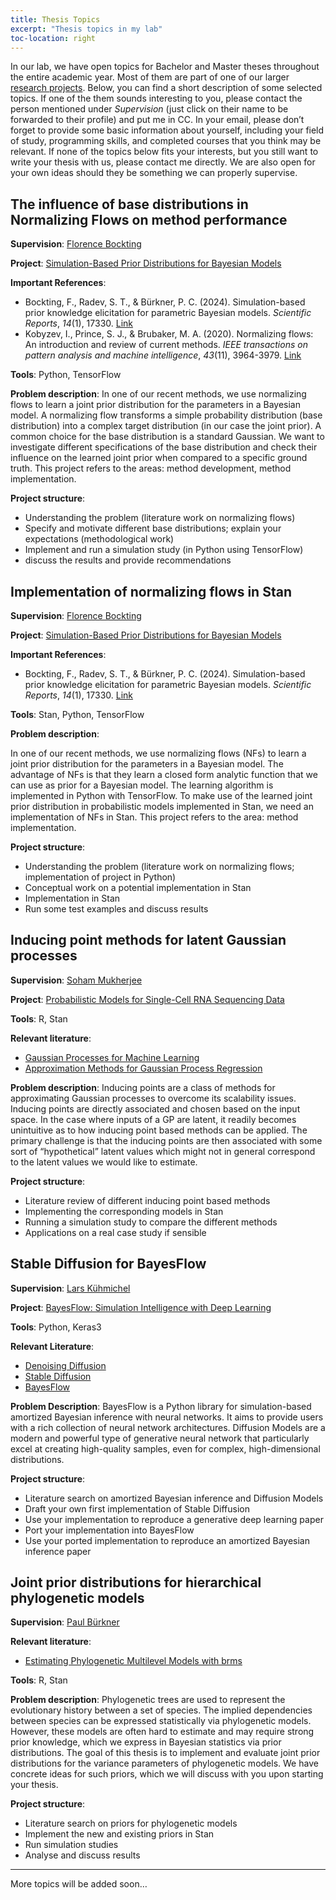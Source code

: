 ```yaml
---
title: Thesis Topics
excerpt: "Thesis topics in my lab"
toc-location: right
---
```


In our lab, we have open topics for Bachelor and Master theses throughout the
entire academic year. Most of them are part of one of our larger 
[research projects](../projects). Below, you can find a short description of some
selected topics. If one of the them sounds interesting to you, please contact the person
mentioned under *Supervision* (just click on their name to be forwarded
to their profile) and put me in CC. In your email, please don't forget to provide
some basic information about yourself, including your field of study,
programming skills, and completed courses that you think may be relevant.
If none of the topics below fits your interests,
but you still want to write your thesis with us, please contact me directly. We are also
open for your own ideas should they be something we can properly supervise.

::: {.callout-note icon=false collapse="true"}
## The influence of base distributions in Normalizing Flows on method performance

**Supervision**: [Florence Bockting](../people#florence-bockting){.btn .btn-outline-primary .btn role="button" .btn-page-header .btn-xs}

**Project**: 
[Simulation-Based Prior Distributions for Bayesian Models](../projects#sbpriors){.btn .btn-outline-primary .btn role="button" .btn-page-header .btn-xs}

**Important References**: 

- Bockting, F., Radev, S. T., & Bürkner, P. C. (2024). Simulation-based prior knowledge elicitation for parametric Bayesian models. _Scientific Reports_, _14_(1), 17330. [Link](https://www.nature.com/articles/s41598-024-68090-7)
- Kobyzev, I., Prince, S. J., & Brubaker, M. A. (2020). Normalizing flows: An introduction and review of current methods. _IEEE transactions on pattern analysis and machine intelligence_, _43_(11), 3964-3979. [Link](https://www.jmlr.org/papers/volume22/19-1028/19-1028.pdf)

**Tools**: Python, TensorFlow

**Problem description**: 
In one of our recent methods, we use normalizing flows to learn a joint prior distribution for the parameters in a Bayesian model. A normalizing flow transforms a simple probability distribution (base distribution) into a complex target distribution (in our case the joint prior). A common choice for the base distribution is a standard Gaussian. We want to investigate different specifications of the base distribution and check their influence on the learned joint prior when compared to a specific ground truth. This project refers to the areas: method development, method implementation.

**Project structure**:

- Understanding the problem (literature work on normalizing flows)
- Specify and motivate different base distributions; explain your expectations (methodological work)
- Implement and run a simulation study (in Python using TensorFlow)
- discuss the results and provide recommendations
:::


::: {.callout-note icon=false collapse="true"}
## Implementation of normalizing flows in Stan

**Supervision**: [Florence Bockting](../people#florence-bockting){.btn .btn-outline-primary .btn role="button" .btn-page-header .btn-xs}

**Project**: 
[Simulation-Based Prior Distributions for Bayesian Models](../projects#sbpriors){.btn .btn-outline-primary .btn role="button" .btn-page-header .btn-xs}

**Important References**: 

- Bockting, F., Radev, S. T., & Bürkner, P. C. (2024). Simulation-based prior knowledge elicitation for parametric Bayesian models. _Scientific Reports_, _14_(1), 17330. [Link](https://www.nature.com/articles/s41598-024-68090-7)

**Tools**: Stan, Python, TensorFlow

**Problem description**: 

In one of our recent methods, we use normalizing flows (NFs) to learn a joint prior distribution for the parameters in a Bayesian model. The advantage of NFs is that they learn a closed form analytic function that we can use as prior for a Bayesian model. The learning algorithm is implemented in Python with TensorFlow.
To make use of the learned joint prior distribution in probabilistic models implemented in Stan, we need an implementation of NFs in Stan. 
This project refers to the area: method implementation.

**Project structure**:

- Understanding the problem (literature work on normalizing flows; implementation of project in Python)
- Conceptual work on a potential implementation in Stan
- Implementation in Stan
- Run some test examples and discuss results
:::


::: {.callout-note icon=false collapse="true"}
## Inducing point methods for latent Gaussian processes

**Supervision**:
[Soham Mukherjee](../people#soham-mukherjee){.btn .btn-outline-primary .btn role="button" .btn-page-header .btn-xs}

**Project**: 
[Probabilistic Models for Single-Cell RNA Sequencing Data](../projects#scrna-models){.btn .btn-outline-primary .btn role="button" .btn-page-header .btn-xs}

**Tools**: R, Stan

**Relevant literature**: 

- [Gaussian Processes for Machine Learning](https://gaussianprocess.org/gpml/)
- [Approximation Methods for Gaussian Process Regression](https://pure.mpg.de/rest/items/item_1790261/component/file_3080680/content) 

**Problem description**: 
Inducing points are a class of methods for approximating Gaussian processes to
overcome its scalability issues. Inducing points are directly associated and
chosen based on the input space. In the case where inputs of a GP are latent, it
readily becomes unintuitive as to how inducing point based methods can be
applied. The primary challenge is that the inducing points are then associated
with some sort of "hypothetical" latent values which might not in general
correspond to the latent values we would like to estimate.

**Project structure**:

- Literature review of different inducing point based methods
- Implementing the corresponding models in Stan
- Running a simulation study to compare the different methods
- Applications on a real case study if sensible
:::


::: {.callout-note icon=false collapse="true"}
## Stable Diffusion for BayesFlow

**Supervision**: 
[Lars Kühmichel](../people#lars-kuehmichel){.btn .btn-outline-primary .btn role="button" .btn-page-header .btn-xs}

**Project**: 
[BayesFlow: Simulation Intelligence with Deep Learning](../projects#bayesflow-software){.btn .btn-outline-primary .btn role="button" .btn-page-header .btn-xs}

**Tools**: Python, Keras3

**Relevant Literature**:

- [Denoising Diffusion](https://arxiv.org/abs/2006.11239)
- [Stable Diffusion](https://arxiv.org/abs/2112.10752)
- [BayesFlow](https://arxiv.org/abs/2306.16015)

**Problem Description**:
BayesFlow is a Python library for simulation-based amortized Bayesian inference
with neural networks. It aims to provide users with a rich collection of neural
network architectures. Diffusion Models are a modern and powerful type of
generative neural network that particularly excel at creating high-quality
samples, even for complex, high-dimensional distributions.

**Project structure**:

- Literature search on amortized Bayesian inference and Diffusion Models
- Draft your own first implementation of Stable Diffusion
- Use your implementation to reproduce a generative deep learning paper
- Port your implementation into BayesFlow
- Use your ported implementation to reproduce an amortized Bayesian inference paper
:::

::: {.callout-note icon=false collapse="true"}
## Joint prior distributions for hierarchical phylogenetic models

**Supervision**: 
[Paul Bürkner](../people#paul-buerkner){.btn .btn-outline-primary .btn role="button" .btn-page-header .btn-xs}

**Relevant literature**: 

- [Estimating Phylogenetic Multilevel Models with brms](https://paulbuerkner.com/brms/articles/brms_phylogenetics.html)

**Tools**: R, Stan

**Problem description**: Phylogenetic trees are used to represent the 
evolutionary history between a set of species. The implied dependencies
between species can be expressed statistically via phylogenetic models.
However, these models are often hard to estimate and may require strong
prior knowledge, which we express in Bayesian statistics via prior distributions.
The goal of this thesis is to implement and evaluate joint prior distributions
for the variance parameters of phylogenetic models. We have concrete ideas
for such priors, which we will discuss with you upon starting your thesis.

**Project structure**: 

- Literature search on priors for phylogenetic models
- Implement the new and existing priors in Stan
- Run simulation studies
- Analyse and discuss results
:::


---

More topics will be added soon...


<!--
::: {.callout-note icon=false collapse="true"}
## <TOPIC TITLE>

**Supervision**: 
[<YOUR NAME>](../people#<FILLED BY PAUL>){.btn .btn-outline-primary .btn role="button" .btn-page-header .btn-xs}

**Project**: [<FILLED BY PAUL>](../projects#<FILLED BY PAUL>){.btn .btn-outline-primary .btn role="button" .btn-page-header .btn-xs}

**Relevant literature**: 

- <LINKS OR REFERENCES>

**Tools**: <R, PYTHON, ... >

**Problem description**: <FEW SENTENCES>

**Project structure**: 

- <SHORT BULLET POINT LIST>
:::
-->



<!-- ------------ OLD TOPICS ----------------

::: {.callout-note icon=false collapse="true"}
## Initial value selection for parametric prior learning

Supervision: 
[Florence Bockting](../people#florence-bockting){.btn .btn-outline-primary .btn role="button" .btn-page-header .btn-xs}

Project: 
[Simulation-Based Prior Distributions for Bayesian Models](../projects#sbpriors){.btn .btn-outline-primary .btn role="button" .btn-page-header .btn-xs}

Tools: Python, TensorFlow

Relevant literature: <br>
[Simulation-Based Prior Knowledge Elicitation for Parametric Bayesian Models](https://arxiv.org/abs/2308.11672)

Problem description: 
In our *parametric prior learning method* (i.e., learning the hyperparameters of
a prior distribution family) we observe that the optimization is sensitive to
the initial values. Specifically, if too "bad" initial values are used
optimization might get stuck in a local minimum or learning takes extremely
long.

Project structure:

1. Literature search on initial value problems and methods
2. Implement 1-3 methods (depending on their complexity)
3. Run simulation studies
4. Analyse and discuss results
:::

-->


